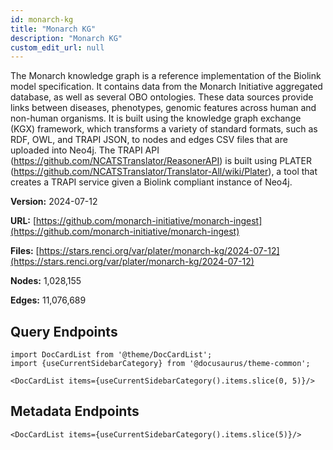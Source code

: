 ```yaml
---
id: monarch-kg
title: "Monarch KG"
description: "Monarch KG"
custom_edit_url: null
---
```





The Monarch knowledge graph is a reference implementation of the Biolink model specification. It contains data from the Monarch Initiative aggregated database, as well as several OBO ontologies. These data sources provide links between diseases, phenotypes, genomic features across human and non-human organisms. It is built using the knowledge graph exchange (KGX) framework, which transforms a variety of standard formats, such as RDF, OWL, and TRAPI JSON, to nodes and edges CSV files that are uploaded into Neo4j. The TRAPI API (https://github.com/NCATSTranslator/ReasonerAPI) is built using PLATER (https://github.com/NCATSTranslator/Translator-All/wiki/Plater), a tool that creates a TRAPI service given a Biolink compliant instance of Neo4j.

**Version:** 2024-07-12

**URL:** [https://github.com/monarch-initiative/monarch-ingest](https://github.com/monarch-initiative/monarch-ingest)

**Files:** [https://stars.renci.org/var/plater/monarch-kg/2024-07-12](https://stars.renci.org/var/plater/monarch-kg/2024-07-12)

**Nodes:** 1,028,155

**Edges:** 11,076,689






## Query Endpoints
```mdx-code-block
import DocCardList from '@theme/DocCardList';
import {useCurrentSidebarCategory} from '@docusaurus/theme-common';

<DocCardList items={useCurrentSidebarCategory().items.slice(0, 5)}/>
```

## Metadata Endpoints    
```mdx-code-block
<DocCardList items={useCurrentSidebarCategory().items.slice(5)}/>
```
      